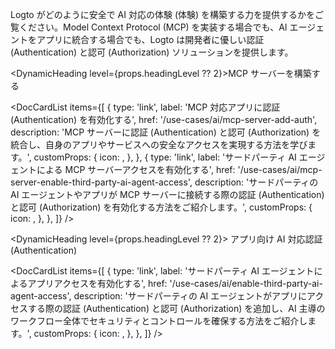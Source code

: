 
Logto がどのように安全で AI 対応の体験 (体験) を構築する力を提供するかをご覧ください。Model Context Protocol (MCP) を実装する場合でも、AI エージェントをアプリに統合する場合でも、Logto は開発者に優しい認証 (Authentication) と認可 (Authorization) ソリューションを提供します。

<DynamicHeading level={props.headingLevel ?? 2}>MCP サーバーを構築する</DynamicHeading>

<DocCardList
  items={[
    {
      type: 'link',
      label: 'MCP 対応アプリに認証 (Authentication) を有効化する',
      href: '/use-cases/ai/mcp-server-add-auth',
      description:
        'MCP サーバーに認証 (Authentication) と認可 (Authorization) を統合し、自身のアプリやサービスへの安全なアクセスを実現する方法を学びます。',
      customProps: {
        icon: <SecurityIcon />,
      },
    },
    {
      type: 'link',
      label: 'サードパーティ AI エージェントによる MCP サーバーアクセスを有効化する',
      href: '/use-cases/ai/mcp-server-enable-third-party-ai-agent-access',
      description:
        'サードパーティの AI エージェントやアプリが MCP サーバーに接続する際の認証 (Authentication) と認可 (Authorization) を有効化する方法をご紹介します。',
      customProps: {
        icon: <FlaskIcon />,
      },
    },
  ]}
/>

<DynamicHeading level={props.headingLevel ?? 2}>
  アプリ向け AI 対応認証 (Authentication)
</DynamicHeading>

<DocCardList
  items={[
    {
      type: 'link',
      label: 'サードパーティ AI エージェントによるアプリアクセスを有効化する',
      href: '/use-cases/ai/enable-third-party-ai-agent-access',
      description:
        'サードパーティの AI エージェントがアプリにアクセスする際の認証 (Authentication) と認可 (Authorization) を追加し、AI 主導のワークフロー全体でセキュリティとコントロールを確保する方法をご紹介します。',
      customProps: {
        icon: <RobotIcon />,
      },
    },
  ]}
/>
